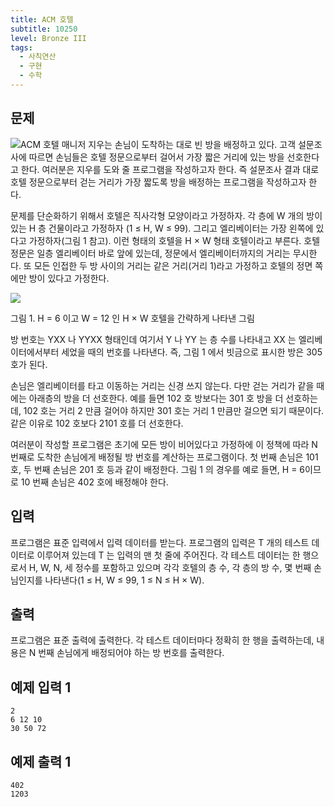 ```yaml
---
title: ACM 호텔
subtitle: 10250
level: Bronze III
tags:
  - 사칙연산
  - 구현
  - 수학
---
```


## 문제

![](https://www.acmicpc.net/upload/images2/acmhotel.png)ACM 호텔 매니저 지우는 손님이 도착하는 대로 빈 방을 배정하고 있다. 고객 설문조사에 따르면 손님들은 호텔 정문으로부터 걸어서 가장 짧은 거리에 있는 방을 선호한다고 한다. 여러분은 지우를 도와 줄 프로그램을 작성하고자 한다. 즉 설문조사 결과 대로 호텔 정문으로부터 걷는 거리가 가장 짧도록 방을 배정하는 프로그램을 작성하고자 한다.

문제를 단순화하기 위해서 호텔은 직사각형 모양이라고 가정하자. 각 층에 W 개의 방이 있는 H 층 건물이라고 가정하자 (1 ≤ H, W ≤ 99). 그리고 엘리베이터는 가장 왼쪽에 있다고 가정하자(그림 1 참고). 이런 형태의 호텔을 H × W 형태 호텔이라고 부른다. 호텔 정문은 일층 엘리베이터 바로 앞에 있는데, 정문에서 엘리베이터까지의 거리는 무시한다. 또 모든 인접한 두 방 사이의 거리는 같은 거리(거리 1)라고 가정하고 호텔의 정면 쪽에만 방이 있다고 가정한다.

![](https://www.acmicpc.net/upload/images2/elevator.png)

그림 1. H = 6 이고 W = 12 인 H × W 호텔을 간략하게 나타낸 그림

방 번호는 YXX 나 YYXX 형태인데 여기서 Y 나 YY 는 층 수를 나타내고 XX 는 엘리베이터에서부터 세었을 때의 번호를 나타낸다. 즉, 그림 1 에서 빗금으로 표시한 방은 305 호가 된다.

손님은 엘리베이터를 타고 이동하는 거리는 신경 쓰지 않는다. 다만 걷는 거리가 같을 때에는 아래층의 방을 더 선호한다. 예를 들면 102 호 방보다는 301 호 방을 더 선호하는데, 102 호는 거리 2 만큼 걸어야 하지만 301 호는 거리 1 만큼만 걸으면 되기 때문이다. 같은 이유로 102 호보다 2101 호를 더 선호한다.

여러분이 작성할 프로그램은 초기에 모든 방이 비어있다고 가정하에 이 정책에 따라 N 번째로 도착한 손님에게 배정될 방 번호를 계산하는 프로그램이다. 첫 번째 손님은 101 호, 두 번째 손님은 201 호 등과 같이 배정한다. 그림 1 의 경우를 예로 들면, H = 6이므로 10 번째 손님은 402 호에 배정해야 한다.

## 입력

프로그램은 표준 입력에서 입력 데이터를 받는다. 프로그램의 입력은 T 개의 테스트 데이터로 이루어져 있는데 T 는 입력의 맨 첫 줄에 주어진다. 각 테스트 데이터는 한 행으로서 H, W, N, 세 정수를 포함하고 있으며 각각 호텔의 층 수, 각 층의 방 수, 몇 번째 손님인지를 나타낸다(1 ≤ H, W ≤ 99, 1 ≤ N ≤ H × W).

## 출력

프로그램은 표준 출력에 출력한다. 각 테스트 데이터마다 정확히 한 행을 출력하는데, 내용은 N 번째 손님에게 배정되어야 하는 방 번호를 출력한다.

## 예제 입력 1

```
2
6 12 10
30 50 72
```

## 예제 출력 1

```
402
1203
```
